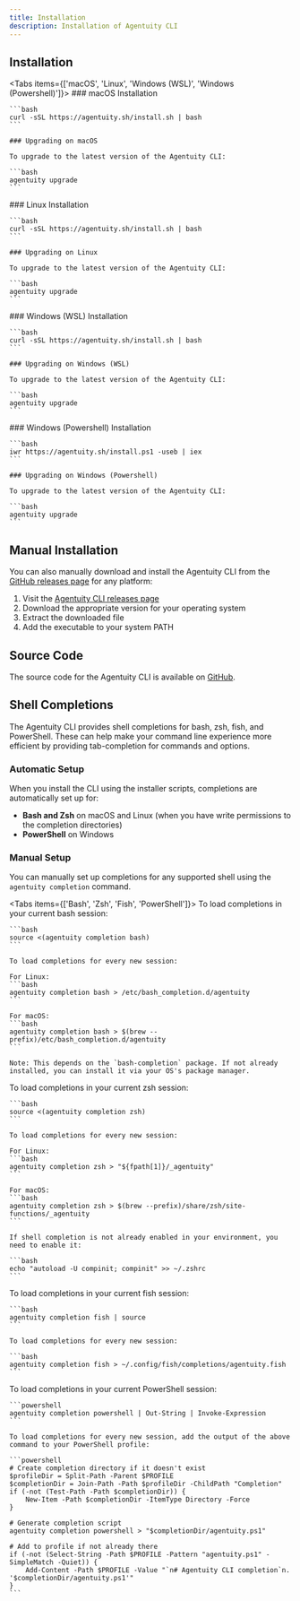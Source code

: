 ```yaml
---
title: Installation
description: Installation of Agentuity CLI
---
```



## Installation

<Tabs items={['macOS', 'Linux', 'Windows (WSL)', 'Windows (Powershell)']}>
  <Tab>
    ### macOS Installation

    ```bash
    curl -sSL https://agentuity.sh/install.sh | bash
    ```

    ### Upgrading on macOS

    To upgrade to the latest version of the Agentuity CLI:

    ```bash
    agentuity upgrade
    ```
  </Tab>
  <Tab>
    ### Linux Installation

    ```bash
    curl -sSL https://agentuity.sh/install.sh | bash
    ```

    ### Upgrading on Linux

    To upgrade to the latest version of the Agentuity CLI:

    ```bash
    agentuity upgrade
    ```
  </Tab>
  <Tab>
    ### Windows (WSL) Installation

    ```bash
    curl -sSL https://agentuity.sh/install.sh | bash
    ```

    ### Upgrading on Windows (WSL)

    To upgrade to the latest version of the Agentuity CLI:

    ```bash
    agentuity upgrade
    ```
  </Tab>
  <Tab>
    ### Windows (Powershell) Installation

    ```bash
    iwr https://agentuity.sh/install.ps1 -useb | iex
    ```

    ### Upgrading on Windows (Powershell)

    To upgrade to the latest version of the Agentuity CLI:

    ```bash
    agentuity upgrade
    ```
  </Tab>
</Tabs>

## Manual Installation

You can also manually download and install the Agentuity CLI from the [GitHub releases page](https://github.com/agentuity/cli/releases) for any platform:

1. Visit the [Agentuity CLI releases page](https://github.com/agentuity/cli/releases)
2. Download the appropriate version for your operating system
3. Extract the downloaded file
4. Add the executable to your system PATH

## Source Code

The source code for the Agentuity CLI is available on [GitHub](https://github.com/agentuity/cli).

## Shell Completions

The Agentuity CLI provides shell completions for bash, zsh, fish, and PowerShell. These can help make your command line experience more efficient by providing tab-completion for commands and options.

### Automatic Setup

When you install the CLI using the installer scripts, completions are automatically set up for:
- **Bash and Zsh** on macOS and Linux (when you have write permissions to the completion directories)
- **PowerShell** on Windows

### Manual Setup

You can manually set up completions for any supported shell using the `agentuity completion` command.

<Tabs items={['Bash', 'Zsh', 'Fish', 'PowerShell']}>
  <Tab>
    To load completions in your current bash session:

    ```bash
    source <(agentuity completion bash)
    ```

    To load completions for every new session:

    For Linux:
    ```bash
    agentuity completion bash > /etc/bash_completion.d/agentuity
    ```

    For macOS:
    ```bash
    agentuity completion bash > $(brew --prefix)/etc/bash_completion.d/agentuity
    ```

    Note: This depends on the `bash-completion` package. If not already installed, you can install it via your OS's package manager.
  </Tab>
  <Tab>
    To load completions in your current zsh session:

    ```bash
    source <(agentuity completion zsh)
    ```

    To load completions for every new session:

    For Linux:
    ```bash
    agentuity completion zsh > "${fpath[1]}/_agentuity"
    ```

    For macOS:
    ```bash
    agentuity completion zsh > $(brew --prefix)/share/zsh/site-functions/_agentuity
    ```

    If shell completion is not already enabled in your environment, you need to enable it:

    ```bash
    echo "autoload -U compinit; compinit" >> ~/.zshrc
    ```
  </Tab>
  <Tab>
    To load completions in your current fish session:

    ```bash
    agentuity completion fish | source
    ```

    To load completions for every new session:

    ```bash
    agentuity completion fish > ~/.config/fish/completions/agentuity.fish
    ```
  </Tab>
  <Tab>
    To load completions in your current PowerShell session:

    ```powershell
    agentuity completion powershell | Out-String | Invoke-Expression
    ```

    To load completions for every new session, add the output of the above command to your PowerShell profile:

    ```powershell
    # Create completion directory if it doesn't exist
    $profileDir = Split-Path -Parent $PROFILE
    $completionDir = Join-Path -Path $profileDir -ChildPath "Completion"
    if (-not (Test-Path -Path $completionDir)) {
        New-Item -Path $completionDir -ItemType Directory -Force
    }

    # Generate completion script
    agentuity completion powershell > "$completionDir/agentuity.ps1"

    # Add to profile if not already there
    if (-not (Select-String -Path $PROFILE -Pattern "agentuity.ps1" -SimpleMatch -Quiet)) {
        Add-Content -Path $PROFILE -Value "`n# Agentuity CLI completion`n. '$completionDir/agentuity.ps1'"
    }
    ```
  </Tab>
</Tabs>
